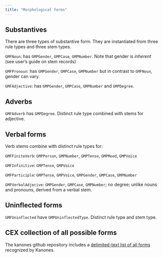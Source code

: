 ```yaml
---
title: "Morphological forms"
---
```




## Substantives

There are three types of substantive form.  They are instantiated from three rule types and three stem types.

`GMFNoun`: has `GMPGender`, `GMPCase`, `GMPNumber`.  Note that gender is *inherent* (see user's guide on stem records)

`GMFPronoun`: has `GMPGender`, `GMPCase`, `GMPNumber` but in contrast to `GMFNoun`, gender can vary.

`GMFAdjective`: has `GMPGender`, `GMPCase`, `GMPNumber` and `GMPDegree`.


## Adverbs

`GMFAdverb` has `GMPDegree`.  Distinct rule type combined with stems for adjective.

## Verbal forms

Verb stems combine with distinct rule types for:

`GMFFiniteVerb`: `GMPPerson`, `GMPNumber`, `GMPTense`, `GMPMood`, `GMPVoice`

`GMFInfinitive`:  `GMPTense`, `GMPVoice`

`GMFParticiple`:  `GMPTense`, `GMPVoice`, `GMPGender`, `GMPCase`, `GMPNumber`

`GMFVerbalAdjecive`: `GMPGender`, `GMPCase`, `GMPNumber`; no degree; unlike nouns and pronouns, derived from a verbal stem.


## Uninflected forms

`GMFUninflected` have `GMPUninflectedType`.  Distinct rule type and stem type.


::: {.callout-tip}
## CEX collection of all possible forms

The kanones github repository includes a [delimited-text list of all  forms](https://github.com/neelsmith/Kanones.jl/blob/main/cexcollections/forms.cex) recognized by Kanones.
:::